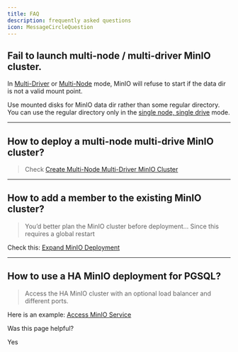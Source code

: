 ```yaml
---
title: FAQ
description: frequently asked questions
icon: MessageCircleQuestion
---
```



## Fail to launch multi-node / multi-driver MinIO cluster.

In [Multi-Driver](https://pigsty.io/docs/minio/#single-node-multi-drive) or [Multi-Node](https://pigsty.io/docs/minio/#multi-node-multi-drive) mode, MinIO will refuse to start if the data dir is not a valid mount point.

Use mounted disks for MinIO data dir rather than some regular directory. You can use the regular directory only in the [single node, single drive](https://pigsty.io/docs/minio/#single-node-single-drive) mode.

------

## How to deploy a multi-node multi-drive MinIO cluster?

> Check [Create Multi-Node Multi-Driver MinIO Cluster](https://pigsty.io/docs/minio/#multi-node-multi-drive)

------

## How to add a member to the existing MinIO cluster?

> You’d better plan the MinIO cluster before deployment… Since this requires a global restart

Check this: [Expand MinIO Deployment](https://min.io/docs/minio/linux/operations/install-deploy-manage/expand-minio-deployment.html)

------

## How to use a HA MinIO deployment for PGSQL?

> Access the HA MinIO cluster with an optional load balancer and different ports.

Here is an example: [Access MinIO Service](https://pigsty.io/docs/minio/#access-service)



Was this page helpful?

Yes